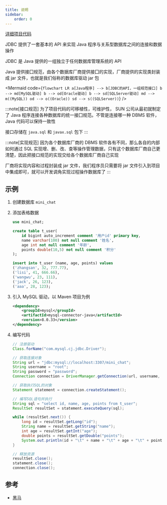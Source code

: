 ```yaml
---
title: 说明
sidebar:
    order: 0
---
```



[详细项目代码](https://github.com/follow1123/java-basics/blob/main/src/main/java/cn/y/java/jdbc)

JDBC 提供了一套基本的 API 来实现 Java 程序与关系型数据库之间的连接和数据操作

JDBC 是 Java 提供的一组独立于任何数据库管理系统的 API

Java 提供接囗规范，由各个数据库厂商提供接囗的实现，厂商提供的实现类封装成 jar 文件，也就是我们俗称的数据库驱动 jar 包

<Mermaid
    code={`
flowchart LR
a[Java程序] --> b[JDBC的API，一组规范接口]
b --> md[MySQL驱动]
b --> od[Oracle驱动]
b --> sd[SQLServer驱动]
md --> m((MySQL))
od --> o((Oracle))
sd --> s((SQLServer))
`}
/>

:::note[接口规范]
为了项目代码的可移植性，可维护性， SUN 公司从最初就制定了 Java 程序连接各种数据库的统一接囗规范。不管是连接哪一种 DBMS 软件， Java 代码可以保持一致性

接口存储在 `java.sql` 和 `javax.sql` 包下
:::

:::note[实现规范]
因为各个数据库厂商的 DBMS 软件各有不同，那么各自的内部如何通过 SQL 实现增、删、改、查等操作管理数据，只有这个数据库厂商自己更清楚，因此把接口规范的实现交给各个数据库厂商自己实现

厂商将实现内容和过程封装成 jar 文件，我们程序员只需要将 jar 文件引入到项目中集成即可，就可以开发调角实现过程操作数据库了
:::

## 示例

<Steps>

1. 创建数据库 `mini_chat`

2. 添加表格数据

    ```sql
    use mini_chat;

    create table t_user(
        id bigint auto_increment comment '用户id' primary key,
        name varchar(100) not null comment '姓名',
        age int not null comment '年龄',
        points double(10,5) not null comment '积分'
    );

    insert into t_user (name, age, points) values
    ('zhangsan', 32, 777.77),
    ('lisi', 41, 666.66),
    ('wangwu', 23, 111),
    ('jack', 26, 123),
    ('aaa', 28, 123);
    ```

3. 引入 MySQL 驱动，以 Maven 项目为例

    ```xml
    <dependency>
        <groupId>mysql</groupId>
        <artifactId>mysql-connector-java</artifactId>
        <version>8.0.33</version>
    </dependency>
    ```

4. 编写代码

    ```java
    // 注册驱动
    Class.forName("com.mysql.cj.jdbc.Driver");

    // 获取连接对象
    String url = "jdbc:mysql://localhost:3307/mini_chat";
    String username = "root";
    String password = "password";
    Connection connection = DriverManager.getConnection(url, username, password);

    // 获取执行SQL的对象
    Statement statement = connection.createStatement();

    // 编写SQL语句并执行
    String sql = "select id, name, age, points from t_user";
    ResultSet resultSet = statement.executeQuery(sql);

    while (resultSet.next()) {
        long id = resultSet.getLong("id");
        String name = resultSet.getString("name");
        int age = resultSet.getInt("age");
        double points = resultSet.getDouble("points");
        System.out.println(id + "\t" + name + "\t" + age + "\t" + points);
    }

    // 释放资源
    resultSet.close();
    statement.close();
    connection.close();
    ```

</Steps>

## 参考

- [黑马](https://www.bilibili.com/video/BV1Tx421S7HZ/)
